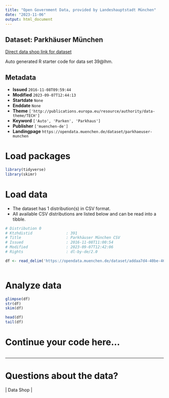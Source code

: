 ```yaml
---
title: "Open Government Data, provided by Landeshauptstadt München"
date: "2023-11-06"
output: html_document
---
```


## Dataset: Parkhäuser München

[Direct data shop link for dataset](https://opendata.muenchen.de/dataset/parkhaeuser-munchen)

Auto generated R starter code for data set 39@lhm.

## Metadata

- **Issued** `2016-11-08T09:59:44`
- **Modified** `2023-09-07T12:44:13`
- **Startdate** `None`
- **Enddate** `None`
- **Theme** `['http://publications.europa.eu/resource/authority/data-theme/TECH']`
- **Keyword** `['Auto', 'Parken', 'Parkhaus']`
- **Publisher** `['muenchen-de']`
- **Landingpage** `https://opendata.muenchen.de/dataset/parkhaeuser-munchen`


# Load packages

```r

library(tidyverse)
library(skimr)

```

# Load data

-   The dataset has 1 distribution(s) in CSV format.
-   All available CSV distributions are listed below and can be read into a tibble.

```r

# Distribution 0
# Ktzhdistid               : 391
# Title                    : Parkhäuser München CSV
# Issued                   : 2016-11-08T11:00:54
# Modified                 : 2023-09-07T12:42:06
# Rights                   : dl-by-de/2.0

df <- read_delim('https://opendata.muenchen.de/dataset/addaa7d4-40be-4621-846e-c5358cbe3f26/resource/e0e0e4e1-1b25-4c04-a0ea-cf9cc8335c57/download/230907places.csv')



```

# Analyze data

```r

glimpse(df)
str(df)
skim(df)

head(df)
tail(df)

```

# Continue your code here...

```r

```

------------------------------------------------------------------------

# Questions about the data?

 | Data Shop | 
